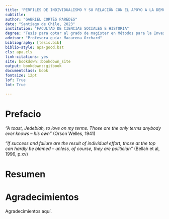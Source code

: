 ```yaml
---
title: 'PERFILES DE INDIVIDUALISMO Y SU RELACIÓN CON EL APOYO A LA DEMOCRACIA DELEGATIVA EN LA SOCIEDAD CHILENA'
subtitle: 
author: "GABRIEL CORTÉS PAREDES"
date: "Santiago de Chile, 2023"
institution: "FACULTAD DE CIENCIAS SOCIALES E HISTORIA"
degree: "Tesis para optar al grado de magíster en Métodos para la Investigación Social"
advisor: "Profesora guía: Macarena Orchard"
bibliography: [tesis.bib]
biblio-style: apa-good.bst
cls: apa.cls
link-citations: yes
site: bookdown::bookdown_site
output: bookdown::gitbook
documentclass: book
fontsize: 12pt
lof: True
lot: True

---
```


# Prefacio {-}

*"A toast, Jedebiah, to love on my terms. Those are the only terms anybody ever knows -- his own"* (Orson Welles, 1941)

*"If success and failure are the result of individual effort, those at the top can hardly be blamed -- unless, of course, they are politician"* (Bellah et al, 1996, p.xv)

# Resumen {-}



# Agradecimientos {-}

Agradecimientos aquí.
